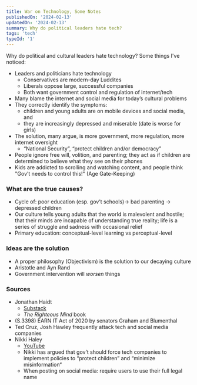 ```yaml
---
title: War on Technology, Some Notes
publishedOn: '2024-02-13'
updatedOn: '2024-02-13'
summary: Why do political leaders hate tech?
tags: 'tech'
typeId: '1'
---
```


Why do political and cultural leaders hate technology? Some things I've noticed:

- Leaders and politicians hate technology
	- Conservatives are modern-day Luddites
	- Liberals oppose large, successful companies
	- Both want government control and regulation of internet/tech
- Many blame the internet and social media for today’s cultural problems
- They correctly identify the symptoms:
	- children and young adults are on mobile devices and social media, and
	- they are increasingly depressed and miserable (date is worse for girls)
- The solution, many argue, is more government, more regulation, more internet oversight
	- “National Security”, “protect children and/or democracy”
- People ignore free will, volition, and parenting; they act as if children are determined to believe what they see on their phones
- Kids are addicted to scrolling and watching content, and people think "Gov’t needs to control this!" (Age Gate-Keeping)

### What are the true causes?
- Cycle of: poor education (esp. gov’t schools)-> bad parenting -> depressed children
- Our culture tells young adults that the world is malevolent and hostile; that their minds are incapable of understanding true reality; life is a series of struggle and sadness with occasional relief
- Primary education: conceptual-level learning vs perceptual-level

### Ideas are the solution
- A proper philosophy (Objectivism) is the solution to our decaying culture
- Aristotle and Ayn Rand
- Government intervention will *worsen* things

### Sources
- Jonathan Haidt
	- [Substack](https://www.afterbabel.com)
	- *The Righteous Mind* book
- (S.3398) EARN IT Act of 2020 by senators Graham and Blumenthal
- Ted Cruz, Josh Hawley frequently attack tech and social media companies
- Nikki Haley
	- [YouTube](https://youtu.be/RSFYstHGHjs?t=356)
	- Nikki has argued that gov’t should force tech companies to implement policies to “protect children” and “minimize misinformation“
	- When posting on social media: require users to use their full legal name